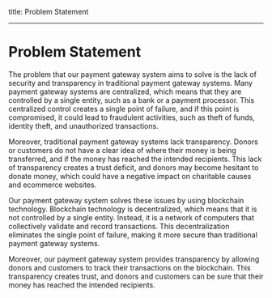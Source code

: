 title: Problem Statement


---
# Problem Statement
The problem that our payment gateway system aims to solve is the lack of security and transparency in traditional payment gateway systems. Many payment gateway systems are centralized, which means that they are controlled by a single entity, such as a bank or a payment processor. This centralized control creates a single point of failure, and if this point is compromised, it could lead to fraudulent activities, such as theft of funds, identity theft, and unauthorized transactions.

Moreover, traditional payment gateway systems lack transparency. Donors or customers do not have a clear idea of where their money is being transferred, and if the money has reached the intended recipients. This lack of transparency creates a trust deficit, and donors may become hesitant to donate money, which could have a negative impact on charitable causes and ecommerce websites.

Our payment gateway system solves these issues by using blockchain technology. Blockchain technology is decentralized, which means that it is not controlled by a single entity. Instead, it is a network of computers that collectively validate and record transactions. This decentralization eliminates the single point of failure, making it more secure than traditional payment gateway systems.

Moreover, our payment gateway system provides transparency by allowing donors and customers to track their transactions on the blockchain. This transparency creates trust, and donors and customers can be sure that their money has reached the intended recipients.